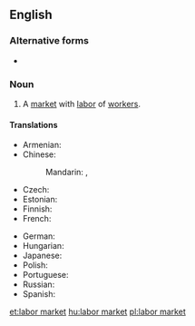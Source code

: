 ==English==
{{wikipedia|Labor economics}}

===Alternative forms===
* {{l|en|labour market}}

===Noun===
{{en-noun|head=[[labor]] [[market]]}}

# {{context|economics}} A [[market]] with [[labor]] of [[worker]]s.

====Translations====
{{trans-top|market with labor of workers}}
* Armenian: {{t|hy|աշխատաշուկա|tr=ašxatašuka|sc=Armn}}
* Chinese:
*: Mandarin: {{t|cmn|勞工市場|sc=Hani}}, {{t|cmn|劳工市场|tr=láogōng shìchǎng|sc=Hani}}
* Czech: {{t-|cs|trh práce|m}}
* Estonian: {{t-|et|tööturg}}
* Finnish: {{t+|fi|työmarkkinat|p}}
* French: {{t+|fr|marché du travail|m}}
{{trans-mid}}
* German: {{t+|de|Arbeitsmarkt|m}}
* Hungarian: {{t+|hu|munkaerőpiac}}
* Japanese: {{t-|ja|労働市場|tr=ろうどうしじょう, rōdō shijō|sc=Jpan}}
* Polish: {{t-|pl|rynek pracy|m}}
* Portuguese: {{t-|pt|mecado de trabalho|m}}
* Russian: {{t-|ru|рынок труда|m|tr=rýnok trudá|sc=Cyrl}}
* Spanish: {{t-|es|mercado de trabajo|m}}
{{trans-bottom}}

[[et:labor market]]
[[hu:labor market]]
[[pl:labor market]]